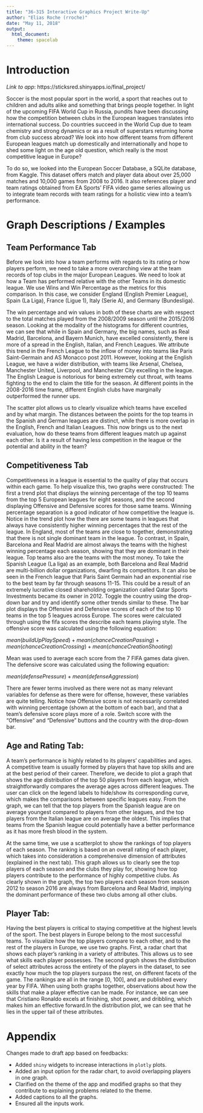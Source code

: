 ```yaml
---
title: "36-315 Interactive Graphics Project Write-Up"
author: "Elias Roche (rroche)"
date: "May 11, 2018"
output: 
  html_document:
    theme: spacelab
---
```


# Introduction

*Link to app*: https://sticksred.shinyapps.io/final_project/

Soccer is the most popular sport in the world, a sport that reaches out to children and adults alike and something that brings people together. In light of the upcoming FIFA World Cup in Russia, pundits have been discussing how the competition between clubs in the European leagues translates into international success. Do countries succeed in the World Cup due to team chemistry and strong dynamics or as a result of superstars returning home from club success abroad? We look into how different teams from different European leagues match up domestically and internationally and hope to shed some light on the age old question, which really is the most competitive league in Europe?

To do so, we looked into the European Soccer Database, a SQLite database, from Kaggle. This dataset offers match and player data about over 25,000 matches and 10,000 games from 2008 to 2016. It also references player and team ratings obtained from EA Sports’ FIFA video game series allowing us to integrate team records with team ratings for a holistic view into a team’s performance.

# Graph Descriptions / Examples

## Team Performance Tab

Before we look into how a team performs with regards to its rating or how players perform, we need to take a more overarching view at the team records of top clubs in the major European Leagues.  We need to look at how a Team has performed relative with the other Teams in its domestic league. We use Wins and Win Percentage as the metrics for this comparison. 
In this case, we consider England (English Premier League), Spain (La Liga), France (Ligue 1), Italy (Serie A), and Germany (Bundesliga).

The win percentage and win values in both of these charts are with respect to the total matches played from the 2008/2009 season until the 2015/2016 season. Looking at the modality of the histograms for different countries, we can see that while in Spain and Germany, the big names, such as Real Madrid, Barcelona, and Bayern Munich, have excelled consistently, there is more of a spread in the English, Italian, and French Leagues. We attribute this trend in the French League to the inflow of money into teams like Paris Saint-Germain and AS Monacco post 2011. However, looking at the English League, we have a wider distribution, with teams like Arsenal, Chelsea, Manchester United, Liverpool, and Manchester City excelling in the league. The English League is notorious for being extremely cut throat, with teams fighting to the end to claim the title for the season. At different points in the 2008-2016 time frame, different English clubs have marginally outperformed the runner ups.

The scatter plot allows us to clearly visualize which teams have excelled and by what margin. The distances between the points for the top teams in the Spanish and German leagues are distinct, while there is more overlap in the English, French and Italian Leagues.
This now brings us to the next evaluation, how do these teams from different leagues match up against each other. Is it a result of having less competition in the league or the potential and ability in the team?

## Competitiveness Tab

Competitiveness in a league is essential to the quality of play that occurs within each game. To help visualize this, two graphs were constructed: The first a trend plot that displays the winning percentage of the top 10 teams from the top 5 European leagues for eight seasons, and the second displaying Offensive and Defensive scores for those same teams.
Winning percentage separation is a good indicator of how competitive the league is. Notice in the trend plot how the there are some teams in leagues that always have consistently higher winning percentages that the rest of the league. In England, most of the teams are close to together, demonstrating that there is not single dominant team in the league. To contrast, in Spain, Barcelona and Real Madrid are almost always the teams with the highest winning percentage each season, showing that they are dominant in their league. Top teams also are the teams with the most money. To take the Spanish League (La liga) as an example, both Barcelona and Real Madrid are multi-billion dollar organizations, dwarfing its competitors. It can also be seen in the French league that Paris Saint Germain had an exponential rise to the best team by far through seasons 11-15. This could be a result of an extremely lucrative closed shareholding organization called Qatar Sports Investments became its owner in 2012. Toggle the country using the drop-down bar and try and identify some other trends similar to these.
The bar plot displays the Offensive and Defensive scores of each of the top 10 teams in the top 5 leagues across Europe. The scores were calculated through using the fifa scores the describe each teams playing style. The offensive score was calculated using the following equation:
 
$mean(buildUpPlaySpeed) + mean(chanceCreationPassing) + mean(chanceCreationCrossing) + mean(chanceCreationShooting)$
 
Mean was used to average each score from the 7 FIFA games data given. The defensive score was calculated using the following equation:
 
$mean(defensePressure) + mean(defenseAggression)$
 
There are fewer terms involved as there were not as many relevant variables for defense as there were for offense, however, these variables are quite telling. Notice how Offensive score is not necessarily correlated with winning percentage (shown at the bottom of each bar), and that a team's defensive score plays more of a role. Switch score with the “Offensive” and “Defensive” buttons and the country with the drop-down bar.

## Age and Rating Tab:

A team’s performance is highly related to its players’ capabilities and ages. A competitive team is usually formed by players that have top skills and are at the best period of their career. Therefore, we decide to plot a graph that shows the age distribution of the top 50 players from each league, which straightforwardly compares the average ages across different leagues. The user can click on the legend labels to hide/show its corresponding curve, which makes the comparisons between specific leagues easy. From the graph, we can tell that the top players from the Spanish league are on average youngest compared to players from other leagues, and the top players from the Italian league are on average the oldest. This implies that teams from the Spanish league could potentially have a better performance as it has more fresh blood in the system.

At the same time, we use a scatterplot to show the rankings of top players of each season. The ranking is based on an overall rating of each player, which takes into consideration a comprehensive dimension of attributes (explained in the next tab). This graph allows us to clearly see the top players of each season and the clubs they play for, showing how top players contribute to the performance of highly competitive clubs. As clearly shown in the graph, the top two players each season from season 2012 to season 2016 are always from Barcelona and Real Madrid, implying the dominant performance of  these two clubs among all other clubs.

## Player Tab:

Having the best players is critical to staying competitive at the highest levels of the sport. The best players in Europe belong to the most successful teams. To visualize how the top players compare to each other, and to the rest of the players in Europe, we use two graphs. First, a radar chart that shows each player’s ranking in a variety of attributes. This allows us to see what skills each player possesses. The second graph shows the distribution of select attributes across the entirety of the players in the dataset, to see exactly how much the top players surpass the rest, on different facets of the game. The rankings are all in the range [0, 100], and are published every year by FIFA. 
When using both graphs together, observations about how the skills that make a player effective can be made. For instance, we can see that Cristiano Ronaldo excels at finishing, shot power, and dribbling, which makes him an effective forward.In the distribution plot, we can see that he lies in the upper tail of these attributes.


# Appendix

Changes made to draft app based on feedbacks:

- Added `shiny` widgets to increase interactions in `plotly` plots. 
- Added an input option for the radar chart, to avoid overlapping players in one graph.
- Clarified on the theme of the app and modified graphs so that they contribute to explaining problems related to the theme. 
- Added captions to all the graphs.
- Ensured all the inputs work.

